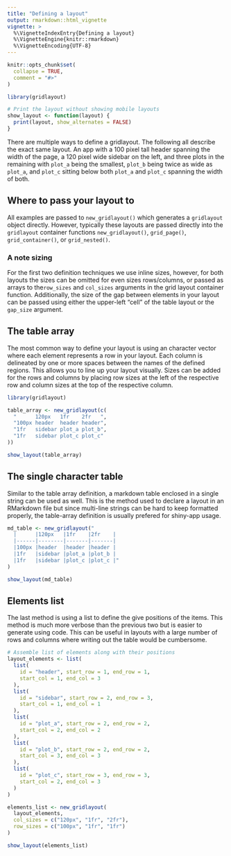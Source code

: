 ```yaml
---
title: "Defining a layout"
output: rmarkdown::html_vignette
vignette: >
  %\VignetteIndexEntry{Defining a layout}
  %\VignetteEngine{knitr::rmarkdown}
  %\VignetteEncoding{UTF-8}
---
```


```r
knitr::opts_chunk$set(
  collapse = TRUE,
  comment = "#>"
)
```

```r
library(gridlayout)

# Print the layout without showing mobile layouts
show_layout <- function(layout) {
  print(layout, show_alternates = FALSE)
}
```

There are multiple ways to define a gridlayout. The following all describe the exact same layout. An app with a 100 pixel tall header spanning the width of the page, a 120 pixel wide sidebar on the left, and three plots in the remaining with `plot_a` being the smallest, `plot_b` being twice as wide as `plot_a`, and `plot_c` sitting below both `plot_a` and `plot_c` spanning the width of both. 


## Where to pass your layout to 

All examples are passed to `new_gridlayout()` which generates a `gridlayout` object directly.  However, typically these layouts are passed directly into the `gridlayout` container functions `new_gridlayout()`, `grid_page()`, `grid_container()`, or `grid_nested()`. 


### A note sizing

For the first two definition techniques we use inline sizes, however, for both layouts the sizes can be omitted for even sizes rows/columns, or passed as arrays to the`row_sizes` and `col_sizes` arguments in the grid layout container function. Additionally, the size of the gap between elements in your layout can be passed using either the upper-left "cell" of the table layout or the `gap_size` argument. 


## The table array

The most common way to define your layout is using an character vector where each element represents a row in your layout. Each column is delineated by one or more spaces between the names of the defined regions. This allows you to line up your layout visually. Sizes can be added for the rows and columns by placing row sizes at the left of the respective row and column sizes at the top of the respective column. 


```r
library(gridlayout)

table_array <- new_gridlayout(c(
  "      120px   1fr    2fr   ",
  "100px header  header header",
  "1fr   sidebar plot_a plot_b",
  "1fr   sidebar plot_c plot_c"
))

show_layout(table_array)
```

## The single character table

Similar to the table array definition, a markdown table enclosed in a single string can be used as well. This is the method used to declare a layout in an RMarkdown file but since multi-line strings can be hard to keep formatted properly, the table-array definition is usually prefered for shiny-app usage. 

```r
md_table <- new_gridlayout("
  |      |120px   |1fr    |2fr    |
  |------|--------|-------|-------|
  |100px |header  |header |header |
  |1fr   |sidebar |plot_a |plot_b |
  |1fr   |sidebar |plot_c |plot_c |"
)

show_layout(md_table)
```


## Elements list

The last method is using a list to define the give positions of the items. This method is much more verbose than the previous two but is easier to generate using code. This can be useful in layouts with a large number of rows and columns where writing out the table would be cumbersome.

```r
# Assemble list of elements along with their positions
layout_elements <- list(
  list(
    id = "header", start_row = 1, end_row = 1,
    start_col = 1, end_col = 3
  ),
  list(
    id = "sidebar", start_row = 2, end_row = 3,
    start_col = 1, end_col = 1
  ),
  list(
    id = "plot_a", start_row = 2, end_row = 2,
    start_col = 2, end_col = 2
  ),
  list(
    id = "plot_b", start_row = 2, end_row = 2,
    start_col = 3, end_col = 3
  ),
  list(
    id = "plot_c", start_row = 3, end_row = 3,
    start_col = 2, end_col = 3
  )
)

elements_list <- new_gridlayout(
  layout_elements,
  col_sizes = c("120px", "1fr", "2fr"),
  row_sizes = c("100px", "1fr", "1fr")
)

show_layout(elements_list)
```



